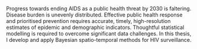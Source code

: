 Progress towards ending AIDS as a public health threat by 2030 is faltering.
Disease burden is unevenly distributed.
Effective public health response and prioritised prevention requires accurate, timely, high-resolution estimates of epidemic and demographic indicators.
Thoughtful statistical modelling is required to overcome significant data challenges.
In this thesis, I develop and apply Bayesian spatio-temporal methods for HIV surveillance.
